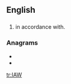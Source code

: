 ==English==

==={{initialism-old|en}}===
{{en-initialism}}

# in accordance with.

===Anagrams===
* {{l|en|wai}}
* {{l|en|WIA}}

[[tr:IAW]]